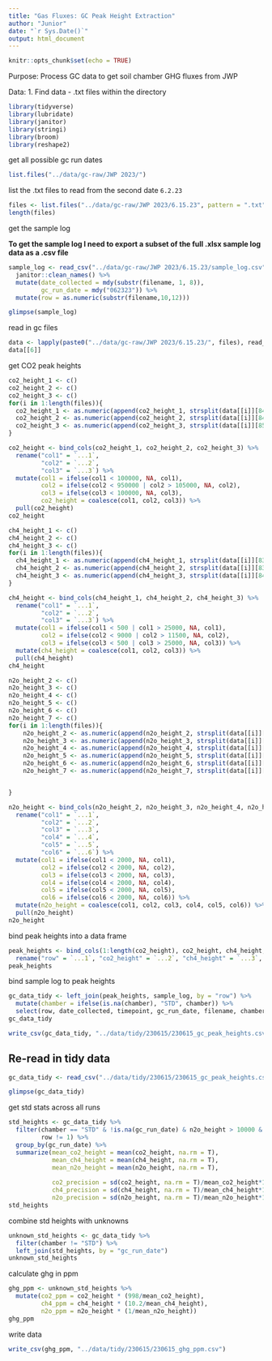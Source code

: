 ```yaml
---
title: "Gas Fluxes: GC Peak Height Extraction"
author: "Junior"
date: "`r Sys.Date()`"
output: html_document
---
```


```r
knitr::opts_chunk$set(echo = TRUE)
```

Purpose: Process GC data to get soil chamber GHG fluxes from JWP

Data:
1. Find data
  - .txt files within the directory


```r
library(tidyverse)
library(lubridate)
library(janitor)
library(stringi)
library(broom)
library(reshape2)
```

get all possible gc run dates

```r
list.files("../data/gc-raw/JWP 2023/")
```

list the .txt files to read from the second date `6.2.23`

```r
files <- list.files("../data/gc-raw/JWP 2023/6.15.23", pattern = ".txt")
length(files)
```

get the sample log

**To get the sample log I need to export a subset of the full .xlsx sample log data as a .csv file**

```r
sample_log <- read_csv("../data/gc-raw/JWP 2023/6.15.23/sample_log.csv", na = c("N/a", "<NA>")) %>% 
  janitor::clean_names() %>% 
  mutate(date_collected = mdy(substr(filename, 1, 8)),
         gc_run_date = mdy("062323")) %>% 
  mutate(row = as.numeric(substr(filename,10,12)))
```

```r
glimpse(sample_log)
```


read in gc files

```r
data <- lapply(paste0("../data/gc-raw/JWP 2023/6.15.23/", files), read_fwf)
data[[6]]
```

get CO2 peak heights

```r
co2_height_1 <- c()
co2_height_2 <- c()
co2_height_3 <- c()
for(i in 1:length(files)){
  co2_height_1 <- as.numeric(append(co2_height_1, strsplit(data[[i]][84,]$X1, "\t")[[1]][6]))
  co2_height_2 <- as.numeric(append(co2_height_2, strsplit(data[[i]][84,]$X1, "\t")[[1]][6]))
  co2_height_3 <- as.numeric(append(co2_height_3, strsplit(data[[i]][85,]$X1, "\t")[[1]][6])) 
}

co2_height <- bind_cols(co2_height_1, co2_height_2, co2_height_3) %>% 
  rename("col1" = `...1`,
         "col2" = `...2`,
         "col3" = `...3`) %>% 
  mutate(col1 = ifelse(col1 < 100000, NA, col1),
         col2 = ifelse(col2 < 950000 | col2 > 105000, NA, col2),
         col3 = ifelse(col3 < 100000, NA, col3),
         co2_height = coalesce(col1, col2, col3)) %>% 
  pull(co2_height)
co2_height
```


```r
ch4_height_1 <- c()
ch4_height_2 <- c()
ch4_height_3 <- c()
for(i in 1:length(files)){
  ch4_height_1 <- as.numeric(append(ch4_height_1, strsplit(data[[i]][83,]$X1, "\t")[[1]][6]))
  ch4_height_2 <- as.numeric(append(ch4_height_2, strsplit(data[[i]][83,]$X1, "\t")[[1]][6]))
  ch4_height_3 <- as.numeric(append(ch4_height_3, strsplit(data[[i]][84,]$X1, "\t")[[1]][6]))
}

ch4_height <- bind_cols(ch4_height_1, ch4_height_2, ch4_height_3) %>% 
  rename("col1" = `...1`,
         "col2" = `...2`,
         "col3" = `...3`) %>% 
  mutate(col1 = ifelse(col1 < 500 | col1 > 25000, NA, col1),
         col2 = ifelse(col2 < 9000 | col2 > 11500, NA, col2),
         col3 = ifelse(col3 < 500 | col3 > 25000, NA, col3)) %>% 
  mutate(ch4_height = coalesce(col1, col2, col3)) %>% 
  pull(ch4_height)
ch4_height
```

```r
n2o_height_2 <- c()
n2o_height_3 <- c()
n2o_height_4 <- c()
n2o_height_5 <- c()
n2o_height_6 <- c()
n2o_height_7 <- c()
for(i in 1:length(files)){
    n2o_height_2 <- as.numeric(append(n2o_height_2, strsplit(data[[i]][93,]$X1, "\t")[[1]][6]))
    n2o_height_3 <- as.numeric(append(n2o_height_3, strsplit(data[[i]][94,]$X1, "\t")[[1]][6]))
    n2o_height_4 <- as.numeric(append(n2o_height_4, strsplit(data[[i]][95,]$X1, "\t")[[1]][6]))
    n2o_height_5 <- as.numeric(append(n2o_height_5, strsplit(data[[i]][96,]$X1, "\t")[[1]][6]))
    n2o_height_6 <- as.numeric(append(n2o_height_6, strsplit(data[[i]][97,]$X1, "\t")[[1]][6]))
    n2o_height_7 <- as.numeric(append(n2o_height_7, strsplit(data[[i]][98,]$X1, "\t")[[1]][6]))


}

n2o_height <- bind_cols(n2o_height_2, n2o_height_3, n2o_height_4, n2o_height_5, n2o_height_6, n2o_height_7) %>% 
  rename("col1" = `...1`,
         "col2" = `...2`,
         "col3" = `...3`,
         "col4" = `...4`,
         "col5" = `...5`,
         "col6" = `...6`) %>% 
  mutate(col1 = ifelse(col1 < 2000, NA, col1),
         col2 = ifelse(col2 < 2000, NA, col2),
         col3 = ifelse(col3 < 2000, NA, col3),
         col4 = ifelse(col4 < 2000, NA, col4),
         col5 = ifelse(col5 < 2000, NA, col5),
         col6 = ifelse(col6 < 2000, NA, col6)) %>% 
  mutate(n2o_height = coalesce(col1, col2, col3, col4, col5, col6)) %>% 
  pull(n2o_height)
n2o_height
```

bind peak heights into a data frame

```r
peak_heights <- bind_cols(1:length(co2_height), co2_height, ch4_height, n2o_height) %>% 
  rename("row" = `...1`, "co2_height" = `...2`, "ch4_height" = `...3`, "n2o_height" = `...4`)
peak_heights
```

bind sample log to peak heights

```r
gc_data_tidy <- left_join(peak_heights, sample_log, by = "row") %>% 
  mutate(chamber = ifelse(is.na(chamber), "STD", chamber)) %>% 
  select(row, date_collected, timepoint, gc_run_date, filename, chamber, 2, 3, 4)
gc_data_tidy
```

```r
write_csv(gc_data_tidy, "../data/tidy/230615/230615_gc_peak_heights.csv")
```

## Re-read in tidy data

```r
gc_data_tidy <- read_csv("../data/tidy/230615/230615_gc_peak_heights.csv")
```

```r
glimpse(gc_data_tidy)
```

get std stats across all runs

```r
std_heights <- gc_data_tidy %>% 
  filter(chamber == "STD" & !is.na(gc_run_date) & n2o_height > 10000 & n2o_height < 15000 & ch4_height > 8000,
         row != 1) %>% 
  group_by(gc_run_date) %>% 
  summarize(mean_co2_height = mean(co2_height, na.rm = T),
            mean_ch4_height = mean(ch4_height, na.rm = T),
            mean_n2o_height = mean(n2o_height, na.rm = T),
            
            co2_precision = sd(co2_height, na.rm = T)/mean_co2_height*100,
            ch4_precision = sd(ch4_height, na.rm = T)/mean_ch4_height*100,
            n2o_precision = sd(n2o_height, na.rm = T)/mean_n2o_height*100) 
std_heights
```

combine std heights with unknowns

```r
unknown_std_heights <- gc_data_tidy %>% 
  filter(chamber != "STD") %>% 
  left_join(std_heights, by = "gc_run_date")
unknown_std_heights
```

calculate ghg in ppm

```r
ghg_ppm <- unknown_std_heights %>% 
  mutate(co2_ppm = co2_height * (998/mean_co2_height),
         ch4_ppm = ch4_height * (10.2/mean_ch4_height),
         n2o_ppm = n2o_height * (1/mean_n2o_height)) 
ghg_ppm
```

write data

```r
write_csv(ghg_ppm, "../data/tidy/230615/230615_ghg_ppm.csv")
```


